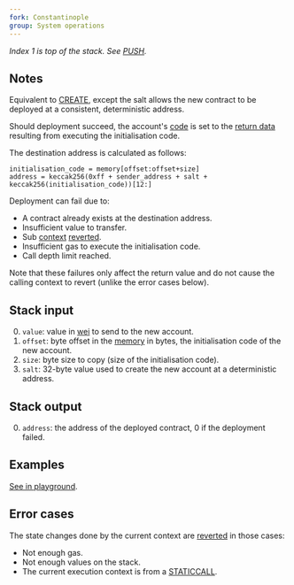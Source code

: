 ```yaml
---
fork: Constantinople
group: System operations
---
```


*Index 1 is top of the stack. See [PUSH](/#60).*

## Notes

Equivalent to [CREATE](/#F0), except the salt allows the new contract to be deployed at a consistent, deterministic address.

Should deployment succeed, the account's [code](/about) is set to the [return data](/about) resulting from executing the initialisation code.

The destination address is calculated as follows:

    initialisation_code = memory[offset:offset+size]
    address = keccak256(0xff + sender_address + salt + keccak256(initialisation_code))[12:]

Deployment can fail due to:
- A contract already exists at the destination address.
- Insufficient value to transfer.
- Sub [context](/about) [reverted](/#FD).
- Insufficient gas to execute the initialisation code.
- Call depth limit reached.

Note that these failures only affect the return value and do not cause the calling context to revert (unlike the error cases below).

## Stack input

0. `value`: value in [wei](https://www.investopedia.com/terms/w/wei.asp) to send to the new account.
1. `offset`: byte offset in the [memory](/about) in bytes, the initialisation code of the new account.
2. `size`: byte size to copy (size of the initialisation code).
3. `salt`: 32-byte value used to create the new account at a deterministic address.

## Stack output

0. `address`: the address of the deployed contract, 0 if the deployment failed.

## Examples

[See in playground](/?callValue=9&unit=Wei&codeType=Mnemonic&code='z0NLjannoXrecVQfparameters%2C%20becausliXgeneratesfaddressLz9N~1_~9Zyyz0v4%20FFYskW3%200x63FFFFFFFF60005260046000F3~0yMSTORE~2~13q'~W%20zjVanYccounXQ%20y%5Cnv%20weiYnd%20q_Zle%20k%20codej%2F%2F%20Cf%20thlsaml_~0~0ZyCREATE2Y%20aXt%20WyPUSH1VreatlQwithNvnokL_qyy%01LNQVWXYZ_fjklqvyz~_).

## Error cases

The state changes done by the current context are [reverted](#FD) in those cases:
- Not enough gas.
- Not enough values on the stack.
- The current execution context is from a [STATICCALL](/#FA).
